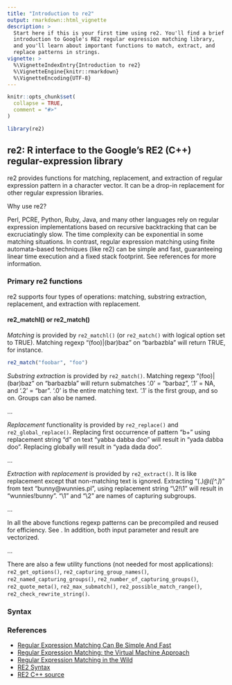 ```yaml
---
title: "Introduction to re2"
output: rmarkdown::html_vignette
description: >
  Start here if this is your first time using re2. You'll find a brief
  introduction to Google's RE2 regular expression matching library,
  and you'll learn about important functions to match, extract, and
  replace patterns in strings.
vignette: >
  %\VignetteIndexEntry{Introduction to re2}
  %\VignetteEngine{knitr::rmarkdown}
  %\VignetteEncoding{UTF-8}
---
```


```r
knitr::opts_chunk$set(
  collapse = TRUE,
  comment = "#>"
)
```

```r
library(re2)
```

## re2: R interface to the Google's RE2 (C++) regular-expression library

re2 provides functions for matching, replacement, and extraction of
regular expression pattern in a character vector. It can be a drop-in
replacement for other regular expression libraries.

Why use re2?

Perl, PCRE, Python, Ruby, Java, and many other languages rely on
regular expression implementations based on recursive backtracking
that can be excruciatingly slow. The time complexity can be
exponential in some matching situations. In contrast, regular
expression matching using finite automata-based techniques (like re2)
can be simple and fast, guaranteeing linear time execution and a fixed
stack footprint. See references for more information.

### Primary re2 functions

re2 supports four types of operations: matching, substring
    extraction, replacement, and extraction with replacement.

#### re2_matchl() or re2_match()

*Matching* is provided by `re2_matchl()` (or `re2_match()` with logical option
set to TRUE). Matching regexp "(foo)|(bar)baz" on "barbazbla" will
return TRUE, for instance.

```r
re2_match("foobar", "foo")

```

*Substring extraction* is provided by `re2_match()`.
Matching regexp "(foo)|(bar)baz" on "barbazbla" will return
submatches '.0' = "barbaz", '.1' = NA, and '.2' = "bar". '.0' is
the entire matching text. '.1' is the first group, and so
on. Groups can also be named.

...

*Replacement* functionality is provided by `re2_replace()` and
`re2_global_replace()`. Replacing first occurrence of
pattern "b+" using replacement string "d" on text "yabba dabba doo"
will result in "yada dabba doo". Replacing globally will result in
"yada dada doo".

...

*Extraction with replacement* is provided by
`re2_extract()`. It is like replacement except that
non-matching text is ignored. Extracting "(.*)@([^.]*)" from text
"bunny@wunnies.pl", using replacement string "\\2!\\1" will result
in "wunnies!bunny". "\\1" and "\\2" are names of capturing
subgroups.

...

In all the above functions regexp patterns can be precompiled and
reused for efficiency. See \code{\link{re2_re2}}. In addition, both
input parameter and result are vectorized.

...

There are also a few utility functions (not needed for most applications):
`re2_get_options()`,
`re2_capturing_group_names()`,
`re2_named_capturing_groups()`,
`re2_number_of_capturing_groups()`,
`re2_quote_meta()`,
`re2_max_submatch()`,
`re2_possible_match_range()`,
`re2_check_rewrite_string()`.

### Syntax


### References

* [Regular Expression Matching Can Be Simple And Fast](https://swtch.com/~rsc/regexp/regexp1.html)
* [Regular Expression Matching: the Virtual Machine Approach](https://swtch.com/~rsc/regexp/regexp2.html)
* [Regular Expression Matching in the Wild](https://swtch.com/~rsc/regexp/regexp3.html)
* [RE2 Syntax](https://github.com/google/re2/wiki/Syntax)
* [RE2 C++ source](https://github.com/google/re2)



